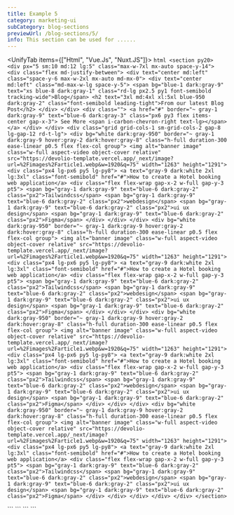 ```yaml
---
title: Example 5
category: marketing-ui
subCategory: blog-sections
previewUrl: /blog-sections/5/
info: This section can be used for ......
---
```


<UnifyTab items={["Html", "Vue.Js", "Nuxt.JS"]}>
  <TabItem>
    ```html
    <section py20>
        <div px="5 sm:10 md:12 lg:5" class="max-w-7xl mx-auto space-y-14">
            <div class="flex md-justify-between">
                <div text="center md:left" class="space-y-6 max-w-2xl mx-auto md-mx-0">
                    <div text="center md:left" class="md-max-w-lg space-y-5">
                        <span bg="blue-1 dark:gray-9" text="xs blue-8 dark:gray-1" class="rd-lg px2.5 py1 font-semibold tracking-wide">Blog</span>
                        <h2 text="3xl md:4xl xl:5xl blue-950 dark:gray-2" class="font-semibold leading-tight">From our latest Blog Post</h2>
                    </div>
                </div>
                <div class="">
                    <a href="#" border="~ gray-1 dark:gray-9" text="blue-6 dark:gray-3" class="px6 py3 flex items-center gap-x-3">
                        See More
                        <span i-carbon-chevron-right text-lg></span>                       
                    </a>
                </div>
            </div>
            <div class="grid grid-cols-1 sm-grid-cols-2 gap-8 lg-gap-12 rd-t-lg">
                <div bg="white dark:gray-950" border="~ gray-1 dark:gray-9 hover:gray-2 dark:hover:gray-8" class="h-full duration-300 ease-linear p0.5 flex flex-col group">
                    <img alt="banner image" class="w-full aspect-video object-cover relative" src="https://devolio-template.vercel.app/_next/image?url=%2Fimages%2Farticle1.webp&w=1920&q=75" width="1263" height="1291">
                    <div class="px4 lg-px6 py5 lg-py8">
                        <a text="gray-9 dark:white 2xl lg:3xl" class="font-semibold" href="#">How to create a Hotel booking web application</a>
                        <div class="flex flex-wrap gap-x-2 w-full gap-y-3 pt5">
                            <span bg="gray-1 dark:gray-9" text="blue-6 dark:gray-2" class="px2">Tailwindcss</span>
                            <span bg="gray-1 dark:gray-9" text="blue-6 dark:gray-2" class="px2">webdesign</span>
                            <span bg="gray-1 dark:gray-9" text="blue-6 dark:gray-2" class="px2">ui ux design</span>
                            <span bg="gray-1 dark:gray-9" text="blue-6 dark:gray-2" class="px2">Figma</span>
                        </div>
                    </div>
                </div>
                <div bg="white dark:gray-950" border="~ gray-1 dark:gray-9 hover:gray-2 dark:hover:gray-8" class="h-full duration-300 ease-linear p0.5 flex flex-col group">
                    <img alt="banner image" class="w-full aspect-video object-cover relative" src="https://devolio-template.vercel.app/_next/image?url=%2Fimages%2Farticle1.webp&w=1920&q=75" width="1263" height="1291">
                    <div class="px4 lg-px6 py5 lg-py8">
                        <a text="gray-9 dark:white 2xl lg:3xl" class="font-semibold" href="#">How to create a Hotel booking web application</a>
                        <div class="flex flex-wrap gap-x-2 w-full gap-y-3 pt5">
                            <span bg="gray-1 dark:gray-9" text="blue-6 dark:gray-2" class="px2">Tailwindcss</span>
                            <span bg="gray-1 dark:gray-9" text="blue-6 dark:gray-2" class="px2">webdesign</span>
                            <span bg="gray-1 dark:gray-9" text="blue-6 dark:gray-2" class="px2">ui ux design</span>
                            <span bg="gray-1 dark:gray-9" text="blue-6 dark:gray-2" class="px2">Figma</span>
                        </div>
                    </div>
                </div>
                <div bg="white dark:gray-950" border="~ gray-1 dark:gray-9 hover:gray-2 dark:hover:gray-8" class="h-full duration-300 ease-linear p0.5 flex flex-col group">
                    <img alt="banner image" class="w-full aspect-video object-cover relative" src="https://devolio-template.vercel.app/_next/image?url=%2Fimages%2Farticle1.webp&w=1920&q=75" width="1263" height="1291">
                    <div class="px4 lg-px6 py5 lg-py8">
                        <a text="gray-9 dark:white 2xl lg:3xl" class="font-semibold" href="#">How to create a Hotel booking web application</a>
                        <div class="flex flex-wrap gap-x-2 w-full gap-y-3 pt5">
                            <span bg="gray-1 dark:gray-9" text="blue-6 dark:gray-2" class="px2">Tailwindcss</span>
                            <span bg="gray-1 dark:gray-9" text="blue-6 dark:gray-2" class="px2">webdesign</span>
                            <span bg="gray-1 dark:gray-9" text="blue-6 dark:gray-2" class="px2">ui ux design</span>
                            <span bg="gray-1 dark:gray-9" text="blue-6 dark:gray-2" class="px2">Figma</span>
                        </div>
                    </div>
                </div>
                <div bg="white dark:gray-950" border="~ gray-1 dark:gray-9 hover:gray-2 dark:hover:gray-8" class="h-full duration-300 ease-linear p0.5 flex flex-col group">
                    <img alt="banner image" class="w-full aspect-video object-cover relative" src="https://devolio-template.vercel.app/_next/image?url=%2Fimages%2Farticle1.webp&w=1920&q=75" width="1263" height="1291">
                    <div class="px4 lg-px6 py5 lg-py8">
                        <a text="gray-9 dark:white 2xl lg:3xl" class="font-semibold" href="#">How to create a Hotel booking web application</a>
                        <div class="flex flex-wrap gap-x-2 w-full gap-y-3 pt5">
                            <span bg="gray-1 dark:gray-9" text="blue-6 dark:gray-2" class="px2">Tailwindcss</span>
                            <span bg="gray-1 dark:gray-9" text="blue-6 dark:gray-2" class="px2">webdesign</span>
                            <span bg="gray-1 dark:gray-9" text="blue-6 dark:gray-2" class="px2">ui ux design</span>
                            <span bg="gray-1 dark:gray-9" text="blue-6 dark:gray-2" class="px2">Figma</span>
                        </div>
                    </div>
                </div>
            </div>
        </div>
    </section>
    ```
  </TabItem>

  <TabItem>
    ```
  <template>
      <section py20>
          <div px="5 sm:10 md:12 lg:5" class="max-w-7xl mx-auto space-y-14">
              <div class="flex md-justify-between">
                  <div text="center md:left" class="space-y-6 max-w-2xl mx-auto md-mx-0">
                      <div text="center md:left" class="md-max-w-lg space-y-5">
                          <span bg="blue-1 dark:gray-9" text="xs blue-8 dark:gray-1" class="rd-lg px2.5 py1 font-semibold tracking-wide">Blog</span>
                          <h2 text="3xl md:4xl xl:5xl blue-950 dark:gray-2" class="font-semibold leading-tight">From our latest Blog Post</h2>
                      </div>
                  </div>
                  <div class="">
                      <a href="#" border="~ gray-1 dark:gray-9" text="blue-6 dark:gray-3" class="px6 py3 flex items-center gap-x-3">
                          See More
                          <span i-carbon-chevron-right text-lg></span>                       
                      </a>
                  </div>
              </div>
              <div class="grid grid-cols-1 sm-grid-cols-2 gap-8 lg-gap-12 rd-t-lg">
                  <div bg="white dark:gray-950" border="~ gray-1 dark:gray-9 hover:gray-2 dark:hover:gray-8" class="h-full duration-300 ease-linear p0.5 flex flex-col group">
                      <img alt="banner image" class="w-full aspect-video object-cover relative" src="https://devolio-template.vercel.app/_next/image?url=%2Fimages%2Farticle1.webp&w=1920&q=75" width="1263" height="1291">
                      <div class="px4 lg-px6 py5 lg-py8">
                          <a un-text="gray-9 dark:white 2xl lg:3xl" class="font-semibold" href="#">How to create a Hotel booking web application</a>
                          <div class="flex flex-wrap gap-x-2 w-full gap-y-3 pt5">
                              <span bg="gray-1 dark:gray-9" text="blue-6 dark:gray-2" class="px2">Tailwindcss</span>
                              <span bg="gray-1 dark:gray-9" text="blue-6 dark:gray-2" class="px2">webdesign</span>
                              <span bg="gray-1 dark:gray-9" text="blue-6 dark:gray-2" class="px2">ui ux design</span>
                              <span bg="gray-1 dark:gray-9" text="blue-6 dark:gray-2" class="px2">Figma</span>
                          </div>
                      </div>
                  </div>
                  <div bg="white dark:gray-950" border="~ gray-1 dark:gray-9 hover:gray-2 dark:hover:gray-8" class="h-full duration-300 ease-linear p0.5 flex flex-col group">
                      <img alt="banner image" class="w-full aspect-video object-cover relative" src="https://devolio-template.vercel.app/_next/image?url=%2Fimages%2Farticle1.webp&w=1920&q=75" width="1263" height="1291">
                      <div class="px4 lg-px6 py5 lg-py8">
                          <a un-text="gray-9 dark:white 2xl lg:3xl" class="font-semibold" href="#">How to create a Hotel booking web application</a>
                          <div class="flex flex-wrap gap-x-2 w-full gap-y-3 pt5">
                              <span bg="gray-1 dark:gray-9" text="blue-6 dark:gray-2" class="px2">Tailwindcss</span>
                              <span bg="gray-1 dark:gray-9" text="blue-6 dark:gray-2" class="px2">webdesign</span>
                              <span bg="gray-1 dark:gray-9" text="blue-6 dark:gray-2" class="px2">ui ux design</span>
                              <span bg="gray-1 dark:gray-9" text="blue-6 dark:gray-2" class="px2">Figma</span>
                          </div>
                      </div>
                  </div>
                  <div bg="white dark:gray-950" border="~ gray-1 dark:gray-9 hover:gray-2 dark:hover:gray-8" class="h-full duration-300 ease-linear p0.5 flex flex-col group">
                      <img alt="banner image" class="w-full aspect-video object-cover relative" src="https://devolio-template.vercel.app/_next/image?url=%2Fimages%2Farticle1.webp&w=1920&q=75" width="1263" height="1291">
                      <div class="px4 lg-px6 py5 lg-py8">
                          <a un-text="gray-9 dark:white 2xl lg:3xl" class="font-semibold" href="#">How to create a Hotel booking web application</a>
                          <div class="flex flex-wrap gap-x-2 w-full gap-y-3 pt5">
                              <span bg="gray-1 dark:gray-9" text="blue-6 dark:gray-2" class="px2">Tailwindcss</span>
                              <span bg="gray-1 dark:gray-9" text="blue-6 dark:gray-2" class="px2">webdesign</span>
                              <span bg="gray-1 dark:gray-9" text="blue-6 dark:gray-2" class="px2">ui ux design</span>
                              <span bg="gray-1 dark:gray-9" text="blue-6 dark:gray-2" class="px2">Figma</span>
                          </div>
                      </div>
                  </div>
                  <div bg="white dark:gray-950" border="~ gray-1 dark:gray-9 hover:gray-2 dark:hover:gray-8" class="h-full duration-300 ease-linear p0.5 flex flex-col group">
                      <img alt="banner image" class="w-full aspect-video object-cover relative" src="https://devolio-template.vercel.app/_next/image?url=%2Fimages%2Farticle1.webp&w=1920&q=75" width="1263" height="1291">
                      <div class="px4 lg-px6 py5 lg-py8">
                          <a un-text="gray-9 dark:white 2xl lg:3xl" class="font-semibold" href="#">How to create a Hotel booking web application</a>
                          <div class="flex flex-wrap gap-x-2 w-full gap-y-3 pt5">
                              <span bg="gray-1 dark:gray-9" text="blue-6 dark:gray-2" class="px2">Tailwindcss</span>
                              <span bg="gray-1 dark:gray-9" text="blue-6 dark:gray-2" class="px2">webdesign</span>
                              <span bg="gray-1 dark:gray-9" text="blue-6 dark:gray-2" class="px2">ui ux design</span>
                              <span bg="gray-1 dark:gray-9" text="blue-6 dark:gray-2" class="px2">Figma</span>
                          </div>
                      </div>
                  </div>
              </div>
          </div>
      </section>
  </template>
    ```
  </TabItem> 

  <TabItem>
    ```
  <template>
      <section py20>
          <div px="5 sm:10 md:12 lg:5" class="max-w-7xl mx-auto space-y-14">
              <div class="flex md-justify-between">
                  <div text="center md:left" class="space-y-6 max-w-2xl mx-auto md-mx-0">
                      <div text="center md:left" class="md-max-w-lg space-y-5">
                          <span bg="blue-1 dark:gray-9" text="xs blue-8 dark:gray-1" class="rd-lg px2.5 py1 font-semibold tracking-wide">Blog</span>
                          <h2 text="3xl md:4xl xl:5xl blue-950 dark:gray-2" class="font-semibold leading-tight">From our latest Blog Post</h2>
                      </div>
                  </div>
                  <div class="">
                      <nuxt-link to="#" border="~ gray-1 dark:gray-9" text="blue-6 dark:gray-3" class="px6 py3 flex items-center gap-x-3">
                          See More
                          <span i-carbon-chevron-right text-lg></span>                       
                      </nuxt-link>
                  </div>
              </div>
              <div class="grid grid-cols-1 sm-grid-cols-2 gap-8 lg-gap-12 rd-t-lg">
                  <div bg="white dark:gray-950" border="~ gray-1 dark:gray-9 hover:gray-2 dark:hover:gray-8" class="h-full duration-300 ease-linear p0.5 flex flex-col group">
                      <img alt="banner image" class="w-full aspect-video object-cover relative" src="https://devolio-template.vercel.app/_next/image?url=%2Fimages%2Farticle1.webp&w=1920&q=75" width="1263" height="1291">
                      <div class="px4 lg-px6 py5 lg-py8">
                          <nuxt-link un-text="gray-9 dark:white 2xl lg:3xl" class="font-semibold" to="#">How to create a Hotel booking web application</nuxt-link>
                          <div class="flex flex-wrap gap-x-2 w-full gap-y-3 pt5">
                              <span bg="gray-1 dark:gray-9" text="blue-6 dark:gray-2" class="px2">Tailwindcss</span>
                              <span bg="gray-1 dark:gray-9" text="blue-6 dark:gray-2" class="px2">webdesign</span>
                              <span bg="gray-1 dark:gray-9" text="blue-6 dark:gray-2" class="px2">ui ux design</span>
                              <span bg="gray-1 dark:gray-9" text="blue-6 dark:gray-2" class="px2">Figma</span>
                          </div>
                      </div>
                  </div>
                  <div bg="white dark:gray-950" border="~ gray-1 dark:gray-9 hover:gray-2 dark:hover:gray-8" class="h-full duration-300 ease-linear p0.5 flex flex-col group">
                      <img alt="banner image" class="w-full aspect-video object-cover relative" src="https://devolio-template.vercel.app/_next/image?url=%2Fimages%2Farticle1.webp&w=1920&q=75" width="1263" height="1291">
                      <div class="px4 lg-px6 py5 lg-py8">
                          <nuxt-link un-text="gray-9 dark:white 2xl lg:3xl" class="font-semibold" to="#">How to create a Hotel booking web application</nuxt-link>
                          <div class="flex flex-wrap gap-x-2 w-full gap-y-3 pt5">
                              <span bg="gray-1 dark:gray-9" text="blue-6 dark:gray-2" class="px2">Tailwindcss</span>
                              <span bg="gray-1 dark:gray-9" text="blue-6 dark:gray-2" class="px2">webdesign</span>
                              <span bg="gray-1 dark:gray-9" text="blue-6 dark:gray-2" class="px2">ui ux design</span>
                              <span bg="gray-1 dark:gray-9" text="blue-6 dark:gray-2" class="px2">Figma</span>
                          </div>
                      </div>
                  </div>
                  <div bg="white dark:gray-950" border="~ gray-1 dark:gray-9 hover:gray-2 dark:hover:gray-8" class="h-full duration-300 ease-linear p0.5 flex flex-col group">
                      <img alt="banner image" class="w-full aspect-video object-cover relative" src="https://devolio-template.vercel.app/_next/image?url=%2Fimages%2Farticle1.webp&w=1920&q=75" width="1263" height="1291">
                      <div class="px4 lg-px6 py5 lg-py8">
                          <nuxt-link un-text="gray-9 dark:white 2xl lg:3xl" class="font-semibold" to="#">How to create a Hotel booking web application</nuxt-link>
                          <div class="flex flex-wrap gap-x-2 w-full gap-y-3 pt5">
                              <span bg="gray-1 dark:gray-9" text="blue-6 dark:gray-2" class="px2">Tailwindcss</span>
                              <span bg="gray-1 dark:gray-9" text="blue-6 dark:gray-2" class="px2">webdesign</span>
                              <span bg="gray-1 dark:gray-9" text="blue-6 dark:gray-2" class="px2">ui ux design</span>
                              <span bg="gray-1 dark:gray-9" text="blue-6 dark:gray-2" class="px2">Figma</span>
                          </div>
                      </div>
                  </div>
                  <div bg="white dark:gray-950" border="~ gray-1 dark:gray-9 hover:gray-2 dark:hover:gray-8" class="h-full duration-300 ease-linear p0.5 flex flex-col group">
                      <img alt="banner image" class="w-full aspect-video object-cover relative" src="https://devolio-template.vercel.app/_next/image?url=%2Fimages%2Farticle1.webp&w=1920&q=75" width="1263" height="1291">
                      <div class="px4 lg-px6 py5 lg-py8">
                          <nuxt-link un-text="gray-9 dark:white 2xl lg:3xl" class="font-semibold" to="#">How to create a Hotel booking web application</nuxt-link>
                          <div class="flex flex-wrap gap-x-2 w-full gap-y-3 pt5">
                              <span bg="gray-1 dark:gray-9" text="blue-6 dark:gray-2" class="px2">Tailwindcss</span>
                              <span bg="gray-1 dark:gray-9" text="blue-6 dark:gray-2" class="px2">webdesign</span>
                              <span bg="gray-1 dark:gray-9" text="blue-6 dark:gray-2" class="px2">ui ux design</span>
                              <span bg="gray-1 dark:gray-9" text="blue-6 dark:gray-2" class="px2">Figma</span>
                          </div>
                      </div>
                  </div>
              </div>
          </div>
      </section>
  </template>
    ```
  </TabItem>
</UnifyTab>